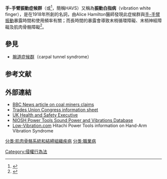 {{medical}}
'''手-手臂振動症候群'''（{{lang-en|Hand-arm vibration syndrome }}或<ref name="Bolognia">{{cite book |author=Rapini, Ronald P.; Bolognia, Jean L.; Jorizzo, Joseph L. |title=Dermatology: 2-Volume Set |publisher=Mosby |location=St. Louis |year=2007 |pages= |isbn=1-4160-2999-0 |oclc= |doi= |accessdate=}}</ref>，簡稱HAVS）又稱為'''振動白指病'''（vibration white finger），是在1918年所創的名詞，由Alice Hamilton醫師發現此症候群與[[手-手臂振動|手-手臂振動]]暴露時間和使用頻率有關；而長時間的暴露會導致末梢循環障礙、末梢神經障礙及肌肉骨骼障礙<ref name="">{{cite web | language = zh-tw | publisher =  | title = 勞工安全衛生簡訊-手-手臂振動 | url = http://www.iosh.gov.tw/Book/Message_Publish.aspx?P=8&U=46 | author = 盧士一 | date = 2008-12-30 | accessdate = 2011-04-28 }}{{dead link|date=2018年3月 |bot=InternetArchiveBot |fix-attempted=yes }}</ref>。

==參見==
*[[腕道症候群|腕道症候群]]（carpal tunnel syndrome）
==参考文献==
<div class="references-small">
<references></references>
</div>

==外部連結==
*[http://news.bbc.co.uk/2/hi/uk_news/wales/3387655.stm BBC News article on coal miners claims] {{Wayback|url=http://news.bbc.co.uk/2/hi/uk_news/wales/3387655.stm |date=20100127052531 }}
*[https://web.archive.org/web/20100714000652/http://www.tuc.org.uk/h_and_s/tuc-8705-f0.cfm Trades Union Congress information sheet]
*[http://www.hse.gov.uk/vibration/hav/index.htm UK Health and Safety Executive] {{Wayback|url=http://www.hse.gov.uk/vibration/hav/index.htm |date=20110502113420 }}
*[http://wwwn.cdc.gov/niosh-sound-vibration/ NIOSH Power Tools Sound Power and Vibrations Database] {{Wayback|url=http://wwwn.cdc.gov/niosh-sound-vibration/ |date=20160630135841 }}
*[http://www.Low-Vibration.com Low-Vibration.com] {{Wayback|url=http://www.low-vibration.com/ |date=20190814120938 }} Hitachi Power Tools information on Hand-Arm Vibration Syndrome
{{Authority control}}
{{醫學小作品}}


[[分类:肌肉骨骼系統和結締組織疾病|分类:肌肉骨骼系統和結締組織疾病]]
[[分类:職業病|分类:職業病]]
[[Category:侵權行為法|Category:侵權行為法]]
